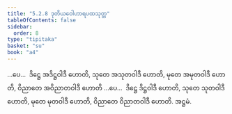 ```yaml
---
title: "5.2.8 ဒုတိယဝေါဟာရပထသုတ္တ"
tableOfContents: false
sidebar:
  order: 8
type: "tipitaka"
basket: "su"
book: "a4"
---
```



<DynamicBreadcrumb />

<Division number="218" book="a4" e="ch" v="15" p="549">

<Paragraph number="1390" book="a4">
…ပေ…  ဒိဋ္ဌေ အဒိဋ္ဌဝါဒီ ဟောတိ, သုတေ အသုတဝါဒီ ဟောတိ, မုတေ အမုတဝါဒီ ဟောတိ, ဝိညာတေ အဝိညာတဝါဒီ ဟောတိ …ပေ…  ဒိဋ္ဌေ ဒိဋ္ဌဝါဒီ ဟောတိ, သုတေ သုတဝါဒီ ဟောတိ, မုတေ မုတဝါဒီ ဟောတိ, ဝိညာတေ ဝိညာတဝါဒီ ဟောတိ.

</Paragraph>
</Division>

<Paragraph number="1391" type="center" book="a4">
အဋ္ဌမံ.
</Paragraph>